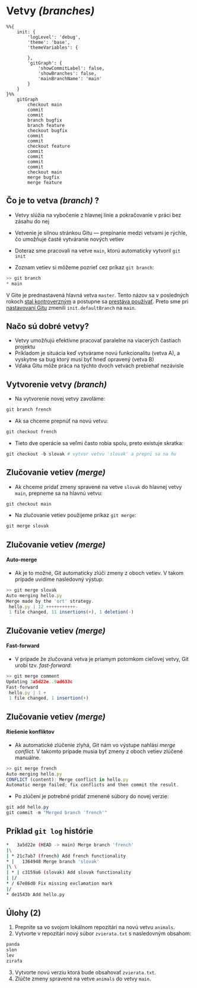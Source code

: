 # Vetvy *(branches)*

```mermaid
%%{
    init: { 
        'logLevel': 'debug', 
        'theme': 'base', 
        'themeVariables': {

        },
        'gitGraph': {
            'showCommitLabel': false, 
            'showBranches': false, 
            'mainBranchName': 'main'
        } 
    } 
}%%
    gitGraph
        checkout main
        commit
        commit
        branch bugfix
        branch feature
        checkout bugfix
        commit
        commit
        checkout feature
        commit
        commit
        commit
        commit
        checkout main
        merge bugfix
        merge feature
```


## Čo je to vetva *(branch)* ?

- Vetvy slúžia na vybočenie z hlavnej línie a pokračovanie v práci bez zásahu do nej
- Vetvenie je silnou stránkou Gitu --- prepínanie medzi vetvami je rýchle, čo umožňuje časté vytváranie nových vetiev
- Doteraz sme pracovali na vetve `main`, ktorú automaticky vytvoril `git init`

- Zoznam vetiev si môžeme pozrieť cez príkaz `git branch`:
```powershell
>> git branch
* main
```

::: {.fontsize-070}
V Gite je prednastavená hlavná vetva `master`. Tento názov sa v posledných rokoch [stal kontroverzným](https://sfconservancy.org/news/2020/jun/23/gitbranchname/) a postupne sa [prestáva používať](https://github.blog/changelog/2020-10-01-the-default-branch-for-newly-created-repositories-is-now-main/). Preto sme pri [nastavovaní Gitu](#/krok-2-nastavenie-gitu) zmenili `init.defaultBranch` na `main`.
:::


## Načo sú dobré vetvy?

- Vetvy umožňujú efektívne pracovať paralelne na viacerých častiach projektu
- Príkladom je situácia keď vytvárame novú funkcionalitu (vetva A), a vyskytne sa bug ktorý musí byť hneď opravený (vetva B)
- Vďaka Gitu môže práca na týchto dvoch vetvách prebiehať nezávisle


## Vytvorenie vetvy *(branch)*

- Na vytvorenie novej vetvy zavoláme:
```powershell
git branch french
```

- Ak sa chceme prepnúť na novú vetvu:
```powershell
git checkout french
```

- Tieto dve operácie sa veľmi často robia spolu, preto existuje skratka:
```powershell
git checkout -b slovak # vytvor vetvu 'slovak' a prepni sa na ňu
```


## Zlučovanie vetiev *(merge)*

- Ak chceme pridať zmeny spravené na vetve `slovak` do hlavnej vetvy `main`, prepneme sa na hlavnú vetvu:
```powershell
git checkout main
```
- Na zlučovanie vetiev použijeme príkaz `git merge`:
```powershell
git merge slovak
```


## Zlučovanie vetiev *(merge)*
#### Auto-merge
- Ak je to možné, Git automaticky zlúči zmeny z oboch vetiev. V takom prípade uvidíme nasledovný výstup:
```js
>> git merge slovak
Auto-merging hello.py
Merge made by the 'ort' strategy.
 hello.py | 12 +++++++++++-
 1 file changed, 11 insertions(+), 1 deletion(-)
 ```


## Zlučovanie vetiev *(merge)*
#### Fast-forward
- V prípade že zlučovaná vetva je priamym potomkom cieľovej vetvy, Git urobí tzv. *fast-forward*:
```js
>> git merge comment
Updating 3a5d22e..9ad633c
Fast-forward
 hello.py | 1 +
 1 file changed, 1 insertion(+)
 ```


## Zlučovanie vetiev *(merge)*
#### Riešenie konfliktov
- Ak automatické zlúčenie zlyhá, Git nám vo výstupe nahlási *merge conflict*. V takomto prípade musia byť zmeny z oboch vetiev zlúčené manuálne.
```js
>> git merge french
Auto-merging hello.py
CONFLICT (content): Merge conflict in hello.py
Automatic merge failed; fix conflicts and then commit the result.
```
- Po zlúčení je potrebné pridať zmenené súbory do novej verzie:
```powershell
git add hello.py
git commit -m "Merged branch 'french'"
```


## Príklad `git log` histórie
```sh
*   3a5d22e (HEAD -> main) Merge branch 'french'
|\
| * 21c7ab7 (french) Add french functionality
* |   1364948 Merge branch 'slovak'
|\ \
| * | c3159a6 (slovak) Add slovak functionality
| |/
* / 67e86d0 Fix missing exclamation mark
|/
* de1543b Add hello.py
```


## {background-image="img/git-conflict-vs-code-gui.png" background-size="contain"}


## Úlohy (2)
1. Prepnite sa vo svojom lokálnom repozitári na novú vetvu `animals`.
2. Vytvorte v repozitári nový súbor `zvierata.txt` s nasledovným obsahom:
```powershell
panda
slon
lev
zirafa
```
3. Vytvorte novú verziu ktorá bude obsahovať `zvierata.txt`.
4. Zlúčte zmeny spravené na vetve `animals` do vetvy `main`.
